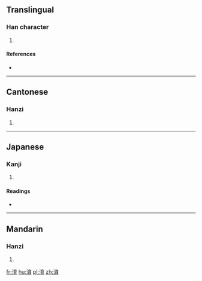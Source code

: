 ==Translingual==

===Han character===
{{Han char|rn=85|rad=水|as=08|sn=11|four=3012<sub>7</sub>|canj=水卜戈月 (EYIB)}}

# {{defn|Han|sort=水08}}

====References====
* {{Han ref|kx=0631.150|dkj=17683|dj=1034.040|hdz=31660.030|uh=6DEF|ud=28143|bh=D252|bd=53842}}

----

==Cantonese==

===Hanzi===
{{yue-hanzi|jyut=|y=yuk6}}

# {{defn|lang=yue|sort=水08}}

----

==Japanese==

===Kanji===
{{ja-kanji|grade=|rs=水08}}

# {{defn|lang=ja|sort=水08}}

====Readings====
* {{ja-readings|on=[[いく]] (iku)|kun=}}

----

==Mandarin==

===Hanzi===
{{cmn-hanzi|pin=[[yù]] ([[yu4]])|wg=yü<sup>4</sup>}}

# {{defn|lang=cmn|sort=水08}}

[[fr:淯]]
[[hu:淯]]
[[pl:淯]]
[[zh:淯]]
